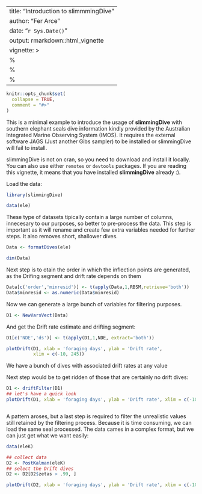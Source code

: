 --
title: "Introduction to slimmmingDive"
author: "Fer Arce"
date: "`r Sys.Date()`"
output: rmarkdown::html_vignette
vignette: >
  %\VignetteIndexEntry{Vignette Title}
  %\VignetteEngine{knitr::rmarkdown}
  %\VignetteEncoding{UTF-8}
---

```r
knitr::opts_chunk$set(
  collapse = TRUE,
  comment = "#>"
)
```


This is a minimal example to introduce the usage of **slimmingDive** with
southern elephant seals dive information kindly provided by the
Australian Integrated Marine Observing System (IMOS). It requires the external software JAGS (Just another Gibs
sampler) to be installed or slimmingDive will fail to install.

slimmingDive is not on cran, so you need to download and install it
locally. You can also use either `remotes` or `devtools` packages. If
you are reading this vignette, it means that you have installed
**slimmingDive** already :).



Load the data:
```r
library(slimmingDive)

data(ele)
```

These type of datasets tipically contain a large number of columns,
innecesary to our purposes, so better to pre-process the data. This
step is important as it will rename and create few extra variables
needed for further steps. It also removes short, shallower dives.

```r
Data <- formatDives(ele)

dim(Data)
```

Next step is to otain the order in which the inflection points are
generated, as the Drifing segment and drift rate depends on them

```r

Data[c('order','minresid')] <- t(apply(Data,1,RBSM,retrieve='both'))
Data$minresid <- as.numeric(Data$minresid)
```
Now we can  generate a large bunch of variables for filtering purposes.

```r
D1 <- NewVarsVect(Data)
```
And get the Drift rate estimate and drifting segment:

```r
D1[c('NDE','ds')] <- t(apply(D1,1,NDE, extract='both'))
```




```r
plotDrift(D1, xlab = 'foraging days', ylab = 'Drift rate',
          xlim = c(-10, 245))

```
We have a bunch of dives with associated drift rates at any value

Next step would be to get ridden of those that are certainly no drift
dives:


```r
D1 <- driftFilter(D1)
## let's have a quick look
plotDrift(D1, xlab = 'foraging days', ylab = 'Drift rate', xlim = c(-10, 245))



```

A pattern aroses, but a last step is required to filter the
unrealistic values still retained by the filtering process. Because
it is time consuming, we can load the same seal processed. The data
cames in a complex format, but we can just get what we want easily:

```r
data(eleK)

## collect data
D2 <- PostKalman(eleK)
## select the Drift dives
D2 <- D2[D2$zetas > .99, ]

plotDrift(D2, xlab = 'foraging days', ylab = 'Drift rate', xlim = c(-10, 245))

```
